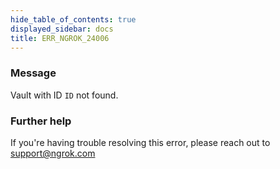 ```yaml
---
hide_table_of_contents: true
displayed_sidebar: docs
title: ERR_NGROK_24006
---
```




### Message

Vault with ID `ID` not found.

<ErrorDetails error="err_ngrok_24006" />

### Further help

If you're having trouble resolving this error, please reach out to [support@ngrok.com](mailto:support@ngrok.com?subject=Help%20with%20ERR_NGROK_24006)
